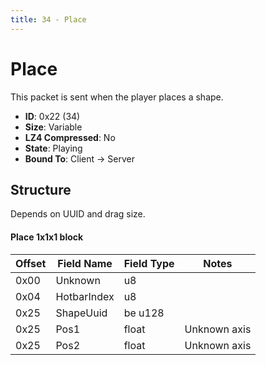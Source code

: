 ```yaml
---
title: 34 - Place
---
```


# Place

This packet is sent when the player places a shape.

- **ID**: 0x22 (34)
- **Size**: Variable
- **LZ4 Compressed**: No
- **State**: Playing
- **Bound To**: Client -> Server

## Structure

Depends on UUID and drag size.

#### Place 1x1x1 block
| Offset | Field Name       | Field Type | Notes |
|--------|------------------|------------|-------|
| 0x00   | Unknown          | u8         | |
| 0x04   | HotbarIndex      | u8         | |
| 0x25   | ShapeUuid        | be u128    | |
| 0x25   | Pos1             | float      | Unknown axis |
| 0x25   | Pos2             | float      | Unknown axis |

[//]: # (Not fully documented, need drag size for blocks, and the other position, which is up direciton.)
